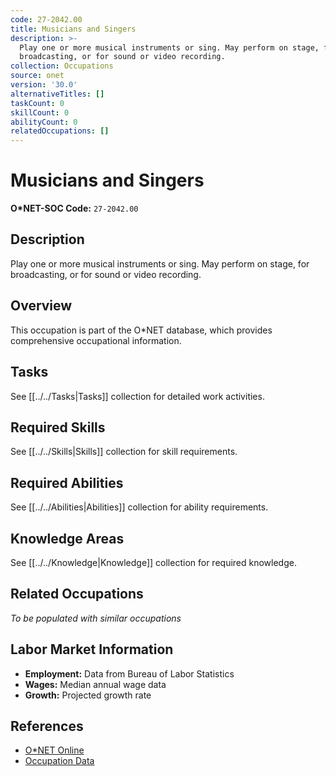 ```yaml
---
code: 27-2042.00
title: Musicians and Singers
description: >-
  Play one or more musical instruments or sing. May perform on stage, for
  broadcasting, or for sound or video recording.
collection: Occupations
source: onet
version: '30.0'
alternativeTitles: []
taskCount: 0
skillCount: 0
abilityCount: 0
relatedOccupations: []
---
```

# Musicians and Singers

**O*NET-SOC Code:** `27-2042.00`

## Description

Play one or more musical instruments or sing. May perform on stage, for broadcasting, or for sound or video recording.

## Overview

This occupation is part of the O*NET database, which provides comprehensive occupational information.

## Tasks

See [[../../Tasks|Tasks]] collection for detailed work activities.

## Required Skills

See [[../../Skills|Skills]] collection for skill requirements.

## Required Abilities

See [[../../Abilities|Abilities]] collection for ability requirements.

## Knowledge Areas

See [[../../Knowledge|Knowledge]] collection for required knowledge.

## Related Occupations

*To be populated with similar occupations*

## Labor Market Information

- **Employment:** Data from Bureau of Labor Statistics
- **Wages:** Median annual wage data
- **Growth:** Projected growth rate

## References

- [O*NET Online](https://www.onetonline.org/link/summary/27-2042.00)
- [Occupation Data](https://www.onetcenter.org/)
